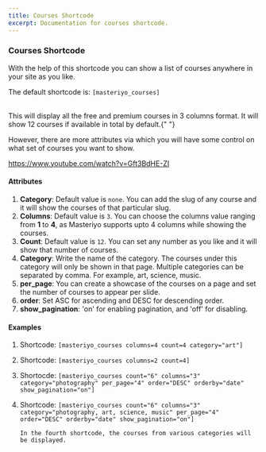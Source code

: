 ```yaml
---
title: Courses Shortcode
excerpt: Documentation for courses shortcode.
---
```


### Courses Shortcode

With the help of this shortcode you can show a list of courses anywhere in your site as you like.

The default shortcode is: `[masteriyo_courses]`

<br />
This will display all the free and premium courses in 3 columns format. It will show
12 courses if available in total by default.{" "}

However, there are more attributes via which you will have some control on what set of courses you want to show.


<Embed>https://www.youtube.com/watch?v=Gft3BdHE-ZI</Embed>

#### Attributes

1. **Category**: Default value is `none`. You can add the slug of any course and it will show the courses of that particular slug.
2. **Columns**: Default value is `3`. You can choose the columns value ranging from **1** to **4**, as Masteriyo supports upto 4 columns while showing the courses.
3. **Count**: Default value is `12`. You can set any number as you like and it will show that number of courses.
4. **Category**: Write the name of the category. The courses under this category will only be shown in that page. Multiple categories can be separated by comma. For example, art, science, music.
5. **per_page**: You can create a showcase of the courses on a page and set the number of courses to appear per slide.
6. **order**: Set ASC for ascending and DESC for descending order.
7. **show_pagination**: 'on' for enabling pagination, and 'off' for disabling.

#### Examples

1.  Shortcode: `[masteriyo_courses columns=4 count=4 category="art"]`

2.  Shortcode: `[masteriyo_courses columns=2 count=4]`

3.  Shortocde: `[masteriyo_courses count="6" columns="3" category="photography" per_page="4" order="DESC" orderby="date" show_pagination="on"]`

4.  Shortcode: `[masteriyo_courses count="6" columns="3" category="photography, art, science, music" per_page="4" order="DESC" orderby="date" show_pagination="on"]`

        In the fourth shortcode, the courses from various categories will be displayed.
